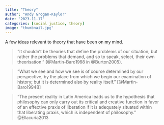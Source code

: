 ```yaml
---
title: "Theory"
author: "Andy Grogan-Kaylor"
date: "2023-11-17"
categories: [social justice, theory]
image: "thumbnail.jpg"
---
```


A few ideas relevant to theory that have been on my mind.

> "It shouldn’t be theories that define the problems of our situation, but rather the problems that demand, and so to speak, select, their own theorisation." (@Martin-Baro1998 in @Burton2005).

> "What we see and how we see is of course determined by our perspective, by the place from which we begin our examination of history; but it is determined also by reality itself." [@Martin-Baro1994B]

> "The present reality in Latin America leads us to the hypothesis that philosophy can only carry out its critical and creative function in favor of an effective praxis of liberation if it is adequately situated within that liberating praxis, which is independent of philosophy." @Ellacuria2013


